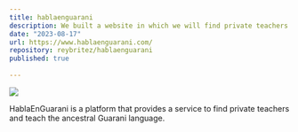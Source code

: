 ```yaml
---
title: hablaenguarani
description: We built a website in which we will find private teachers and teach the ancestral Guarani language. 
date: "2023-08-17"
url: https://www.hablaenguarani.com/
repository: reybritez/hablaenguarani
published: true
  
---
```



[![](/https://www.hablaenguarani.com/img/logo.png)](https://www.hablaenguarani.com/)

HablaEnGuarani is a platform that provides a service to find private teachers and teach the ancestral Guarani language. 

